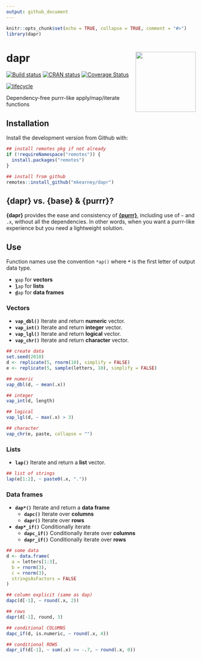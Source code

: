 ```yaml
---
output: github_document
---
```


<!-- README.md is generated from README.Rmd. Please edit that file -->

```r
knitr::opts_chunk$set(echo = TRUE, collapse = TRUE, comment = "#>")
library(dapr)
```
# dapr <img src="man/figures/logo.png" width="160px" align="right" />

[![Build status](https://travis-ci.org/mkearney/dapr.svg?branch=master)](https://travis-ci.org/mkearney/dapr)
[![CRAN status](https://www.r-pkg.org/badges/version/dapr)](https://cran.r-project.org/package=dapr)
[![Coverage Status](https://codecov.io/gh/mkearney/dapr/branch/master/graph/badge.svg)](https://codecov.io/gh/mkearney/dapr?branch=master)

<!--#![Downloads](https://cranlogs.r-pkg.org/badges/dapr)
#![Downloads](https://cranlogs.r-pkg.org/badges/grand-total/dapr)-->
[![lifecycle](https://img.shields.io/badge/lifecycle-experimental-orange.svg)](https://www.tidyverse.org/lifecycle/#experimental)

Dependency-free purrr-like apply/map/iterate functions

## Installation

Install the development version from Github with:

``` r
## install remotes pkg if not already
if (!requireNamespace("remotes")) {
  install.packages("remotes")
}

## install from github
remotes::install_github("mkearney/dapr")
```

## {dapr} vs. {base} & {purrr}?
**{dapr}** provides the ease and consistency of [**{purrr}**](https://purrr.tidyverse.org),
including use of `~` and `.x`, without all the dependencies. In other words,
when you want a purrr-like experience but you need a lightweight solution.

## Use

Function names use the convention `*ap()` where **`*`** is the first letter of output data type.

+ <code><span style="font-weight:bold;text-decoration:underline">v</span>ap</code> for **vectors**
+ <code><span style="font-weight:bold;text-decoration:underline">l</span>ap</code> for **lists**
+ <code><span style="font-weight:bold;text-decoration:underline">d</span>ap</code> for **data frames**

### Vectors

+ **`vap_dbl()`** Iterate and return **numeric** vector.
+ **`vap_int()`** Iterate and return **integer** vector.
+ **`vap_lgl()`** Iterate and return **logical** vector.
+ **`vap_chr()`** Iterate and return **character** vector.

```r
## create data
set.seed(2018)
d <- replicate(5, rnorm(10), simplify = FALSE)
e <- replicate(5, sample(letters, 10), simplify = FALSE)

## numeric
vap_dbl(d, ~ mean(.x))

## integer
vap_int(d, length)

## logical
vap_lgl(d, ~ max(.x) > 3)

## character
vap_chr(e, paste, collapse = "")
```

### Lists
+ **`lap()`** Iterate and return a **list** vector.

```r
## list of strings
lap(e[1:2], ~ paste0(.x, "."))
```

### Data frames
+ **`dap*()`** Iterate and return a **data frame**
   - **`dapc()`** Iterate over **columns**
   - **`dapr()`** Iterate over **rows**
+ **`dap*_if()`** Conditionally iterate
   - **`dapc_if()`** Conditionally iterate over **columns**
   - **`dapr_if()`** Conditionally iterate over **rows**

```r
## some data
d <- data.frame(
  a = letters[1:3],
  b = rnorm(3),
  c = rnorm(3),
  stringsAsFactors = FALSE
)

## column explicit (same as dap)
dapc(d[-1], ~ round(.x, 2))

## rows
dapr(d[-1], round, 3)

## conditional COLUMNS
dapc_if(d, is.numeric, ~ round(.x, 4))

## conditional ROWS
dapr_if(d[-1], ~ sum(.x) >= -.7, ~ round(.x, 0))
```
